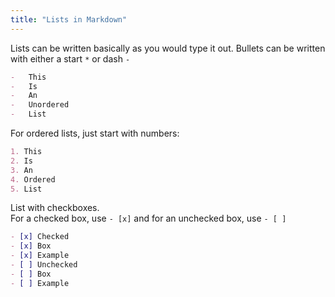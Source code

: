 ```yaml
---
title: "Lists in Markdown"
---
```


Lists can be written basically as you would type it out. Bullets can be written
with either a start `*` or dash `-`

```md
-   This
-   Is
-   An
-   Unordered
-   List
```

For ordered lists, just start with numbers:

```md
1. This
2. Is
3. An
4. Ordered
5. List
```

List with checkboxes.\
For a checked box, use `- [x]` and for an unchecked box, use `- [ ]`

```md
- [x] Checked 
- [x] Box 
- [x] Example
- [ ] Unchecked 
- [ ] Box 
- [ ] Example
```
